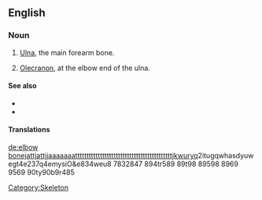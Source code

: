 ==English==

===Noun===
{{en-noun|sg=[[elbow]] [[bone]]}}

# {{anatomy}} [[ulna|Ulna]], the main forearm bone.
# {{anatomy}} [[olecranon|Olecranon]], at the elbow end of the ulna.

====See also====
*{{pedia|Ulna}}
*{{pedia|Olecranon}}

====Translations====
{{trans-see|ulna}}

{{trans-see|olecranon}}

[[Category:Skeleton]]

[[de:elbow bone]]jattjattjjaaaaaaatttttttttttttttttttttttttttttttttttttttttttjkwuryq2itugqwhasdyuwegt4e237q4emysiO&e834weu8 7832847 894tr589 89t98 89598 8969 9569 90ty90b9r485